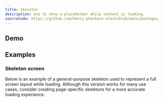 ```yaml
---
title: Skeleton
description: Use to show a placeholder while content is loading.
sourceCode: https://github.com/henry-phm/base-stack/blob/main/packages/ui/src/components/Skeleton.tsx
---
```


## Demo
<ComponentPreview name="SkeletonDemo" />

## Examples

### Skeleton screen
Below is an example of a general-purpose skeleton used to represent a full screen layout while loading. 
Although this version works for many use cases, consider creating page-specific skeletons for a more accurate loading experience.
<ComponentPreview name="SkeletonScreen" className="max-w-[600px] mt-4 mx-auto" />
